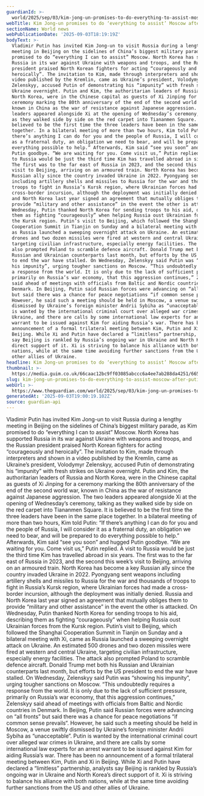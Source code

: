```yaml
---
guardianId: >-
  world/2025/sep/03/kim-jong-un-promises-to-do-everything-to-assist-moscow-vladimir-putin-russia-north-korea
webTitle: Kim Jong-un promises to do ‘everything to assist’ Moscow after Putin meeting
sectionName: World news
webPublicationDate: '2025-09-03T18:19:19Z'
bodyText: >-
  Vladimir Putin has invited Kim Jong-un to visit Russia during a lengthy
  meeting in Beijing on the sidelines of China’s biggest military parade, as Kim
  promised to do “everything I can to assist” Moscow. North Korea has supported
  Russia in its war against Ukraine with weapons and troops, and the Russian
  president praised North Korean fighters for acting “courageously and
  heroically”. The invitation to Kim, made through interpreters and shown in a
  video published by the Kremlin, came as Ukraine’s president, Volodymyr
  Zelenskyy, accused Putin of demonstrating his “impunity” with fresh strikes on
  Ukraine overnight. Putin and Kim, the authoritarian leaders of Russia and
  North Korea, were in the Chinese capital as guests of Xi Jinping for a
  ceremony marking the 80th anniversary of the end of the second world war,
  known in China as the war of resistance against Japanese aggression. The two
  leaders appeared alongside Xi at the opening of Wednesday’s ceremony, talking
  as they walked side by side on the red carpet into Tiananmen Square. It is
  believed to be the first time the three leaders have been in the same place
  together. In a bilateral meeting of more than two hours, Kim told Putin: “If
  there’s anything I can do for you and the people of Russia, I will consider it
  as a fraternal duty, an obligation we need to bear, and will be prepared to do
  everything possible to help.” Afterwards, Kim said “see you soon” and hugged
  Putin goodbye. “We are waiting for you. Come visit us,” Putin replied. A visit
  to Russia would be just the third time Kim has travelled abroad in six years.
  The first was to the far east of Russia in 2023, and the second this week’s
  visit to Beijing, arriving on an armoured train. North Korea has become a key
  Russian ally since the country invaded Ukraine in 2022. Pyongyang sent weapons
  including artillery shells and missiles to Russia for the war and thousands of
  troops to fight in Russia’s Kursk region, where Ukrainian forces had made a
  cross-border incursion, although the deployment was initially denied. Russia
  and North Korea last year signed an agreement that mutually obliges them to
  provide “military and other assistance” in the event the other is attacked. On
  Wednesday, Putin thanked North Korea for sending troops to his aid, describing
  them as fighting “courageously” when helping Russia oust Ukrainian forces from
  the Kursk region. Putin’s visit to Beijing, which followed the Shanghai
  Cooperation Summit in Tianjin on Sunday and a bilateral meeting with Xi, came
  as Russia launched a sweeping overnight attack on Ukraine. An estimated 500
  drones and two dozen missiles were fired at western and central Ukraine,
  targeting civilian infrastructure, especially energy facilities. The attack
  also prompted Poland to scramble defence aircraft. Donald Trump met both his
  Russian and Ukrainian counterparts last month, but efforts by the US president
  to end the war have stalled. On Wednesday, Zelenskyy said Putin was “showing
  his impunity”, urging tougher sanctions on Moscow. “This undoubtedly requires
  a response from the world. It is only due to the lack of sufficient pressure,
  primarily on Russia’s war economy, that this aggression continues,” Zelenskyy
  said ahead of meetings with officials from Baltic and Nordic countries in
  Denmark. In Beijing, Putin said Russian forces were advancing on “all fronts”
  but said there was a chance for peace negotiations “if common sense prevails“.
  However, he said such a meeting should be held in Moscow, a venue swiftly
  dismissed by Ukraine’s foreign minister Andrii Sybiha as “unacceptable”. Putin
  is wanted by the international criminal court over alleged war crimes in
  Ukraine, and there are calls by some international law experts for an arrest
  warrant to be issued against Kim for aiding Russia’s war. There has been no
  announcement of a formal trilateral meeting between Kim, Putin and Xi in
  Beijing. While Xi and Putin have declared a “limitless” partnership, analysts
  say Beijing is rankled by Russia’s ongoing war in Ukraine and North Korea’s
  direct support of it. Xi is striving to balance his alliance with both
  nations, while at the same time avoiding further sanctions from the US and
  other allies of Ukraine.
headline: Kim Jong-un promises to do ‘everything to assist’ Moscow after Putin meeting
thumbnail: >-
  https://media.guim.co.uk/66caac12bc9ff03085abccc6a4ee7ab288da4251/665_85_5921_4740/500.jpg
slug: kim-jong-un-promises-to-do-everything-to-assist-moscow-after-putin-meeting
webUrl: >-
  https://www.theguardian.com/world/2025/sep/03/kim-jong-un-promises-to-do-everything-to-assist-moscow-vladimir-putin-russia-north-korea
generatedAt: '2025-09-03T19:00:19.102Z'
source: guardian-api
---
```

Vladimir Putin has invited Kim Jong-un to visit Russia during a lengthy meeting in Beijing on the sidelines of China’s biggest military parade, as Kim promised to do “everything I can to assist” Moscow. North Korea has supported Russia in its war against Ukraine with weapons and troops, and the Russian president praised North Korean fighters for acting “courageously and heroically”. The invitation to Kim, made through interpreters and shown in a video published by the Kremlin, came as Ukraine’s president, Volodymyr Zelenskyy, accused Putin of demonstrating his “impunity” with fresh strikes on Ukraine overnight. Putin and Kim, the authoritarian leaders of Russia and North Korea, were in the Chinese capital as guests of Xi Jinping for a ceremony marking the 80th anniversary of the end of the second world war, known in China as the war of resistance against Japanese aggression. The two leaders appeared alongside Xi at the opening of Wednesday’s ceremony, talking as they walked side by side on the red carpet into Tiananmen Square. It is believed to be the first time the three leaders have been in the same place together. In a bilateral meeting of more than two hours, Kim told Putin: “If there’s anything I can do for you and the people of Russia, I will consider it as a fraternal duty, an obligation we need to bear, and will be prepared to do everything possible to help.” Afterwards, Kim said “see you soon” and hugged Putin goodbye. “We are waiting for you. Come visit us,” Putin replied. A visit to Russia would be just the third time Kim has travelled abroad in six years. The first was to the far east of Russia in 2023, and the second this week’s visit to Beijing, arriving on an armoured train. North Korea has become a key Russian ally since the country invaded Ukraine in 2022. Pyongyang sent weapons including artillery shells and missiles to Russia for the war and thousands of troops to fight in Russia’s Kursk region, where Ukrainian forces had made a cross-border incursion, although the deployment was initially denied. Russia and North Korea last year signed an agreement that mutually obliges them to provide “military and other assistance” in the event the other is attacked. On Wednesday, Putin thanked North Korea for sending troops to his aid, describing them as fighting “courageously” when helping Russia oust Ukrainian forces from the Kursk region. Putin’s visit to Beijing, which followed the Shanghai Cooperation Summit in Tianjin on Sunday and a bilateral meeting with Xi, came as Russia launched a sweeping overnight attack on Ukraine. An estimated 500 drones and two dozen missiles were fired at western and central Ukraine, targeting civilian infrastructure, especially energy facilities. The attack also prompted Poland to scramble defence aircraft. Donald Trump met both his Russian and Ukrainian counterparts last month, but efforts by the US president to end the war have stalled. On Wednesday, Zelenskyy said Putin was “showing his impunity”, urging tougher sanctions on Moscow. “This undoubtedly requires a response from the world. It is only due to the lack of sufficient pressure, primarily on Russia’s war economy, that this aggression continues,” Zelenskyy said ahead of meetings with officials from Baltic and Nordic countries in Denmark. In Beijing, Putin said Russian forces were advancing on “all fronts” but said there was a chance for peace negotiations “if common sense prevails“. However, he said such a meeting should be held in Moscow, a venue swiftly dismissed by Ukraine’s foreign minister Andrii Sybiha as “unacceptable”. Putin is wanted by the international criminal court over alleged war crimes in Ukraine, and there are calls by some international law experts for an arrest warrant to be issued against Kim for aiding Russia’s war. There has been no announcement of a formal trilateral meeting between Kim, Putin and Xi in Beijing. While Xi and Putin have declared a “limitless” partnership, analysts say Beijing is rankled by Russia’s ongoing war in Ukraine and North Korea’s direct support of it. Xi is striving to balance his alliance with both nations, while at the same time avoiding further sanctions from the US and other allies of Ukraine.
